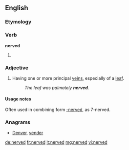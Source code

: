 ==English==

===Etymology===
{{suffix|nerve|ed}}

===Verb===
'''nerved'''
# {{past of|nerve}}

===Adjective===
{{en-adj}}
# {{botany}} Having one or more principal [[veins]], especially of a [[leaf]].
#: ''The leaf was palmately '''nerved'''.''

====Usage notes====
Often used in combining form [[-nerved]], as 7-nerved.

===Anagrams===
* [[Denver#English|Denver]], [[vender#English|vender]]

[[de:nerved]]
[[fr:nerved]]
[[it:nerved]]
[[mg:nerved]]
[[vi:nerved]]
